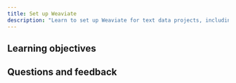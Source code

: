 ```yaml
---
title: Set up Weaviate
description: "Learn to set up Weaviate for text data projects, including environment setup and configuration."
---
```

<!-- Like a subject number (e.g. CS101) -->

<!-- ## Overview -->

<!-- Provide context for this course, in addition to the concrete learning goals and outcomes. Why would someone want to do this unit? -->

<!-- :::warning TODO
Intro video here
::: -->

## <i class="fa-solid fa-bullseye-arrow"></i> Learning objectives


<!-- Replace unitName with name from `unitData.js` - will pull in learning goals and outcomes -->
<LearningGoals unitName="text_setup_weaviate_ts"/>

## Questions and feedback


<DocsFeedback/>
